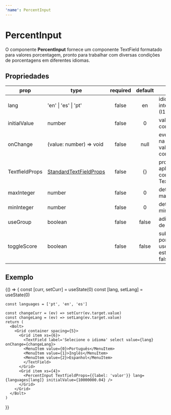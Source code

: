 ```yaml
---
'name': PercentInput
---
```





# PercentInput

O componente **PercentInput** fornece um componente TextField formatado para valores porcentagem, pronto para trabalhar com diversas condições de porcentagens em diferentes idiomas.

## Propriedades

| **prop**       | **type**                                                                   | **required** |   **default**   | **desc**                                                               |
| -------------- | -------------------------------------------------------------------------- | :----------: | :-------------: | -----------------------------------------------------------------------|
| lang           | 'en' \| 'es' \| 'pt'                                                       |    false     |       en        | idioma da pagina - internacionalização (I18n)                          |
| initialValue   | number                                                                     |    false     |        0        | valor inicial do componente                                            |
| onChange       | (value: number) => void                                                    |    false     |      null       | evento disparado na mudança de valor do componente                     |
| TextfieldProps | [StandardTextFieldProps](https://material-ui.com/pt/api/text-field/#props) |    false     |       {}        | propriedades aplicadas ao componente TextField                         |
| maxInteger     | number                                                                     |    false     |        0        | determina valor maximo                                                 |
| minInteger     | number                                                                     |    false     |        0        | determina valor minimo                                                 |
| useGroup       | boolean                                                                    |    false     |      false      | adiciona separador de milhar ('.')                                     | 
| toggleScore    | boolean                                                                    |    false     |      false      | substitui virgula por ponto (* useGroup deve estar na condição false)  |




## Exemplo

<Playground>
  {() => {
    const [curr, setCurr] = useState(0)
    const [lang, setLang] = useState(0)

    const languages = ['pt', 'en', 'es']

    const changeCurr = (ev) => setCurr(ev.target.value)
    const changeLang = (ev) => setLang(ev.target.value)
    return (
      <Bolt>
        <Grid container spacing={5}>
          <Grid item xs={6}>
            <TextField label='Selecione o idioma' select value={lang} onChange={changeLang}>
            <MenuItem value={0}>Português</MenuItem>
            <MenuItem value={1}>Inglês</MenuItem>
            <MenuItem value={2}>Espanhol</MenuItem>
            </TextField>
          </Grid>
          <Grid item xs={4}>
            <PercentInput TextfieldProps={{label: 'valor'}} lang={languages[lang]} initialValue={10000000.04} />
          </Grid>
        </Grid>
      </Bolt>
    )

}}

</Playground>
